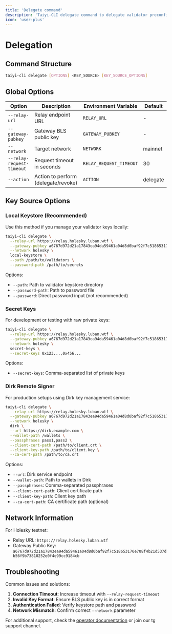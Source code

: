 ```yaml
---
title: 'Delegate command'
description: 'Taiyi-CLI delegate command to delegate validator preconfirmation rights for taiyi gateway to relay'
icon: 'user-plus'
---
```


# Delegation

## Command Structure

```bash
taiyi-cli delegate [OPTIONS] <KEY_SOURCE> [KEY_SOURCE_OPTIONS]
```

## Global Options

| Option | Description | Environment Variable | Default |
|--------|-------------|---------------------|---------|
| `--relay-url` | Relay endpoint URL | `RELAY_URL` | - |
| `--gateway-pubkey` | Gateway BLS public key | `GATEWAY_PUBKEY` | - |
| `--network` | Target network | `NETWORK` | mainnet |
| `--relay-request-timeout` | Request timeout in seconds | `RELAY_REQUEST_TIMEOUT` | 30 |
| `--action` | Action to perform (delegate/revoke) | `ACTION` | delegate |

## Key Source Options

### Local Keystore (Recommended)

Use this method if you manage your validator keys locally:

```bash
taiyi-cli delegate \
  --relay-url https://relay.holesky.luban.wtf \
  --gateway-pubkey a6767d972d21a17843ea94da59461a04d8d0baf92f7c518653170e708f4b21d537db56f9b73810252e0f4e99cc9184cb \
  --network holesky \
  local-keystore \
  --path /path/to/validators \
  --password-path /path/to/secrets
```

Options:
- `--path`: Path to validator keystore directory
- `--password-path`: Path to password file
- `--password`: Direct password input (not recommended)

### Secret Keys

For development or testing with raw private keys:

```bash
taiyi-cli delegate \
  --relay-url https://relay.holesky.luban.wtf \
  --gateway-pubkey a6767d972d21a17843ea94da59461a04d8d0baf92f7c518653170e708f4b21d537db56f9b73810252e0f4e99cc9184cb \
  --network holesky \
  secret-keys \
  --secret-keys 0x123...,0x456...
```

Options:
- `--secret-keys`: Comma-separated list of private keys

### Dirk Remote Signer

For production setups using Dirk key management service:

```bash
taiyi-cli delegate \
  --relay-url https://relay.holesky.luban.wtf \
  --gateway-pubkey a6767d972d21a17843ea94da59461a04d8d0baf92f7c518653170e708f4b21d537db56f9b73810252e0f4e99cc9184cb \
  --network holesky \
  dirk \
  --url https://dirk.example.com \
  --wallet-path /wallets \
  --passphrases pass1,pass2 \
  --client-cert-path /path/to/client.crt \
  --client-key-path /path/to/client.key \
  --ca-cert-path /path/to/ca.crt
```

Options:
- `--url`: Dirk service endpoint
- `--wallet-path`: Path to wallets in Dirk
- `--passphrases`: Comma-separated passphrases
- `--client-cert-path`: Client certificate path
- `--client-key-path`: Client key path
- `--ca-cert-path`: CA certificate path (optional)


## Network Information

For Holesky testnet:
- Relay URL: `https://relay.holesky.luban.wtf`
- Gateway Public Key: `a6767d972d21a17843ea94da59461a04d8d0baf92f7c518653170e708f4b21d537db56f9b73810252e0f4e99cc9184cb`

## Troubleshooting

Common issues and solutions:

1. **Connection Timeout**: Increase timeout with `--relay-request-timeout`
2. **Invalid Key Format**: Ensure BLS public key is in correct format
3. **Authentication Failed**: Verify keystore path and password
4. **Network Mismatch**: Confirm correct `--network` parameter

For additional support, check the [operator documentation](/node_operator_setup_guide/holesky/operator) or join our tg support channel.